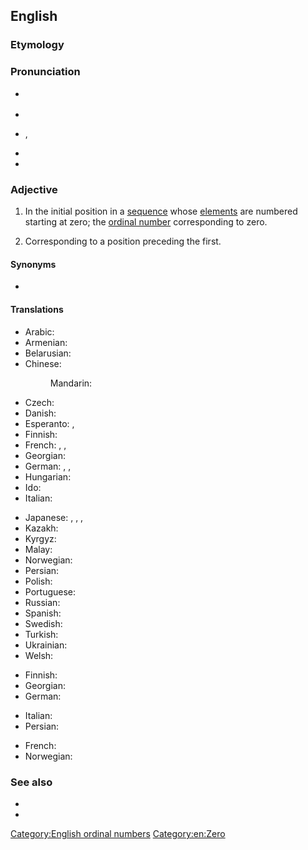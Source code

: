 ==English==
{{wikipedia}}
{{number box|en|0}}

===Etymology===
{{suffix|en|zero|th}}

===Pronunciation===
* {{a|UK|NZ|Aus}} {{IPA|en|/ˈzɪəɹəʊθ/}}
* {{audio|en|LL-Q1860 (eng)-Vealhurl-zeroth.wav|Audio (UK)}}
* {{a|US}} {{enPR|zîrʹōth(')|zēʹrōth(')}}, {{IPA|en|/ˈzɪɹ(ˌ)oʊθ/|/ˈzi(ˌ)ɹoʊθ/}}
* {{rhymes|en|ɪəɹəʊθ|iːɹəʊθ}}
* {{hyphenation|en|zeroth}}

===Adjective===
{{en-adj|-}}

# {{lb|en|mathematics}} In the initial position in a [[sequence]] whose [[element]]s are numbered starting at zero; the [[ordinal number]] corresponding to zero.
#: {{ux|en|The '''zeroth''' order polynomial approximation is constant.}}
# Corresponding to a position preceding the first.
#: {{ux|en|A and C are in equilibrium following the '''Zeroth''' Law of Thermodynamics.}}

====Synonyms====
* {{l|en|noughth}} {{q|rare}}

====Translations====
{{trans-top|ordinal number corresponding to zero}}
* Arabic: {{t|ar|صَافِر|m}}
* Armenian: {{t|hy|զրոերորդ}}
* Belarusian: {{t|be|нулявы}}
* Chinese:
*: Mandarin: {{t|cmn|第零|tr=dì-líng|sc=Hani}}
* Czech: {{t|cs|nultý|m}}
* Danish: {{t|da|nulte}}
* Esperanto: {{t+|eo|nula}}, {{t|eo|nulaj|p}}
* Finnish: {{t+|fi|nollas}}
* French: {{t+|fr|zérotième}}, {{t+|fr|nullième}}, {{t+|fr|zéroième}}
* Georgian: {{t|ka|ნულოვანი}}
* German: {{t+|de|nullter|m}}, {{t+|de|nullte|f}} {{qualifier|or masculine and neutral definite}}, {{t+|de|nulltes|n}}
* Hungarian: {{t+|hu|nulladik}}
* Ido: {{t|io|zeresma}}
* Italian: {{t+|it|zeresimo}}
{{trans-mid}}
* Japanese: {{t|ja|第零|tr=dairei|sc=Jpan}}, {{t|ja|第ゼロ|tr=dai-zero|sc=Jpan}}, {{t|ja|零番目|tr=reiban-me|sc=Jpan}}, {{t|ja|ゼロ番目|tr=zero-ban-me|sc=Jpan}}
* Kazakh: {{t|kk|нөлінші}}
* Kyrgyz: {{t|ky|нөлүнчү}}
* Malay: {{t|ms|kekosong}}
* Norwegian: {{t|no|nulte}}
* Persian: {{t|fa|صفرم|tr=sefrom|sc=fa-Arab}}
* Polish: {{t+|pl|zerowy|m}}
* Portuguese: {{t+|pt|zerésimo|m}}
* Russian: {{t+|ru|нулево́й}}
* Spanish: {{t+|es|cero|m}}
* Swedish: {{t+|sv|nollte}}
* Turkish: {{t+|tr|sıfırıncı}}
* Ukrainian: {{t+|uk|нульовий}}
* Welsh: {{t|cy|serofed}}
{{trans-bottom}}

{{trans-top|corresponding to a position preceding the first}}
* Finnish: {{t+|fi|nollas}}
* Georgian: {{t|ka|ნულოვანი}}
* German: {{t+|de|nullte}}
{{trans-mid}}
* Italian: {{t+|it|zeresimo}}
* Persian: {{t|fa|صفرم|tr=sefrom|sc=fa-Arab}}
{{trans-bottom}}

{{checktrans-top}}
* French: {{t-check|fr|zeroième}}
* Norwegian: {{t-check|no|nulte}}
{{trans-mid}}
{{trans-bottom}}

===See also===
* {{l|en|null}}
* {{l|en|0th}}

[[Category:English ordinal numbers]]
[[Category:en:Zero]]